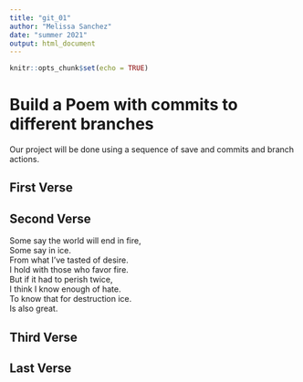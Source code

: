 ```yaml
---
title: "git_01"
author: "Melissa Sanchez"
date: "summer 2021"
output: html_document
---
```


```r
knitr::opts_chunk$set(echo = TRUE)
```
# Build a Poem with commits to different branches
Our project will be done using a sequence of save and commits and branch actions.
<!-- Do not modify or change any text in "!--" bracketed areas such as this --- these are instructions to
you, if you change any of this the git program will notice it and compromise your git merging strategy !-->

## First Verse 
<!--Put the first five lines of a poem by Lewis Carrol in this section!-->

## Second Verse
<!--Put the first five lines of a poem by Robert Frost here!-->

Some say the world will end in fire,    
Some say in ice.    
From what I've tasted of desire.     
I hold with those who favor fire.      
But if it had to perish twice,      
I think I know enough of hate.     
To know that for destruction ice.     
Is also great.     


## Third Verse
<!--Put the first two verses of The Walrus and the Carpenter here!-->

## Last Verse
<!--Put a short poem of your choice 8-20 lines,here!-->
